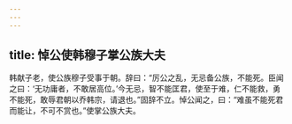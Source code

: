 ```yaml
---
---
---
```

title: 悼公使韩穆子掌公族大夫
---


韩献子老，使公族穆子受事于朝。辞曰：“厉公之乱，无忌备公族，不能死。臣闻之曰：‘无功庸者，不敢居高位。’今无忌，智不能匡君，使至于难，仁不能救，勇不能死，敢辱君朝以乔韩宗，请退也。”固辞不立。悼公闻之，曰：“难虽不能死君而能让，不可不赏也。”使掌公族大夫。

